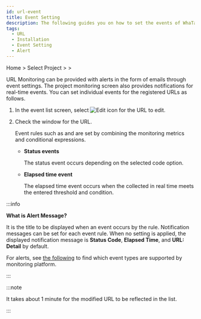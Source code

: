 ```yaml
---
id: url-event
title: Event Setting
description: The following guides you on how to set the events of WhaTap URL Monitoring service.
tags:
  - URL
  - Installation
  - Event Setting
  - Alert
---
```


Home > Select Project > <Cmdname sid="side_event" className="uitext" /> > <Cmdname sid="side_eventSetting" className="uitext" />

URL Monitoring can be provided with alerts in the form of emails through event settings. The project monitoring screen also provides notifications for real-time events. You can set individual events for the registered URLs as follows. 

1. In the event list screen, select ![Edit icon](/img/ico-edit.svg) <Cmdname sid="edit" className="uitext" /> for the URL to edit.

   <ImgLang img='url-event.png' desc='Event lists' />

2. Check the <Cmdname sid="edit_alert_setting" className="uitext" /> window for the URL. 

   <ImgLang img='url-event-mod.png' desc='URL event setting window' />

   Event rules such as <Cmdname sid="status" className="uitext" /> and <Cmdname sid="elapsed" className="uitext" /> are set by combining the monitoring metrics and conditional expressions.

   - **Status events**

     The status event occurs depending on the selected <Cmdname sid="status" className="uitext" /> code option.

     <ImgLang img='alert_status.png' desc='Status events' />

   - **Elapsed time event**

     The elapsed time event occurs when the <Cmdname sid="elapsed" className="uitext" /> collected in real time meets the entered threshold and condition.

     <ImgLang img='alert_elapsed.png' desc='Elapsed time event' />

:::info

**What is Alert Message?**

It is the title to be displayed when an event occurs by the rule. Notification messages can be set for each event rule. When no setting is applied, the displayed notification message is **Status Code**, **Elapsed Time**, and **URL: Detail** by default.

For alerts, see [the following](../support-env#support-notice) to find which event types are supported by monitoring platform.

:::

:::note

It takes about 1 minute for the modified URL to be reflected in the list.

:::

